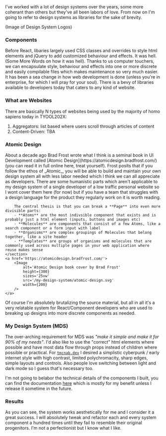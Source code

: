 
<Flex>
I've worked with a lot of design systems over the years, some more coherant 
than others but they've all been labors of love. From now on I'm going to refer
to design systems as libraries for the sake of brevity.

(Image of Design System Logos)
</Flex>

<Divider />

### Components

Before React, libaries largely used CSS classes and overrides to style html
elements and jQuery to add customized behaviour and effects. It was hell. (Some
More Words on how it was hell). Thanks to us computer touchers, we can 
encapsulate style, behaviour and effects into one or more discrete and easily
compilable files which makes maintenance so very much easier. It has been a sea
change in how web development is done (unless you're in enterprise, for which I
will pray for your soul). There is a bevy of libraries available to developers
today that caters to any kind of website.

<Divider />

### What are Websites

There are basically N types of websites being used by the majority of homo
sapiens today in TYOOL202X:
1. Aggregators: list based where users scroll through articles of content
2. Content-Driven: TBA

<Divider />

### Atomic Design

<Flex>
	<section>
		About a decade ago Brad Frost wrote what I think is a seminal book in UI Development called [Atomic Design](https://atomicdesign.bradfrost.com/) (you can read it in full online here, treat yourself). Frost posits that if you follow the ethos of _Atomic_, you will be able to build and maintain your own design system all with less labor needed which I think we can all appreciate as developers. There are some humanistic parts which aren't applicable to my design system of a single developer of a low traffic personal website so I wont cover them here (for now) but if you have a team that struggles with a design language for the product they regularly work on it is worth reading.

		The central thesis is that you can break a **Page** into even more divisible parts:
		- **Atoms** are the most indivsible component that exists and is probably just a html element (inputs, buttons and images etc)
		- **Molecules** are components that consist of a few Atoms, like a search component or a form input with label
		- **Organisms** are complex groupings of Molecules that belong together, like a site header
		- **Templates** are groups of organisms and molecules that are commonly used across multiple pages in your web application where reuse makes sense
	</section>
	<a href='https://atomicdesign.bradfrost.com/'>
		<Image
			alt='Atomic Design book cover by Brad Frost'
			height={300}
			sizes='25vw'
			src='/my-design-system/atomic-design.svg'
			width={200}
		/>
	</a>
</Flex>

Of course I'm absolutely brutalizing the source material, but all in all it's a very relatable system for React/Component developers who are used to breaking up designs into more discrete components as needed.

<Divider />

### My Design System (MDS)

The over-arching requirement for MDS was *"make it simple and make it for 90% of my needs"*. I'd also like to use the "correct" html elements where possible and have most data flow through props instead of children where possible or practical. For [`tmcnab.dev`](https://tmcnab.dev) I desired a simplistic cyberpunk / early internet style with high contrast, limited polychromacity, sharp edges, simple layouts and controls. Also people love switching between light and dark mode so I guess that's necessary too.

I'm not going to belabor the technical details of the components I built, you can find the documentation [here](TODO) which is mostly for my benefit unless I release it sometime in the future.

<Divider />

### Results

As you can see, the system works aesthetically for me and I consider it a great success. I will absolutely tweak and refactor each and every system component a hundred times until they fail to resemble their original progenitors. I'm not a perfectionist but I know what I like.